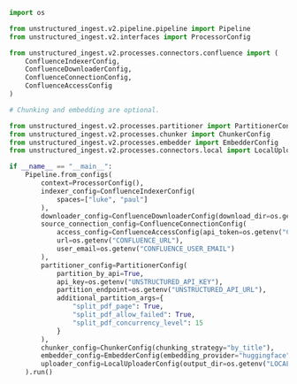 ```python Python Ingest v2
import os

from unstructured_ingest.v2.pipeline.pipeline import Pipeline
from unstructured_ingest.v2.interfaces import ProcessorConfig

from unstructured_ingest.v2.processes.connectors.confluence import (
    ConfluenceIndexerConfig,
    ConfluenceDownloaderConfig,
    ConfluenceConnectionConfig,
    ConfluenceAccessConfig
)

# Chunking and embedding are optional.

from unstructured_ingest.v2.processes.partitioner import PartitionerConfig
from unstructured_ingest.v2.processes.chunker import ChunkerConfig
from unstructured_ingest.v2.processes.embedder import EmbedderConfig
from unstructured_ingest.v2.processes.connectors.local import LocalUploaderConfig

if __name__ == "__main__":
    Pipeline.from_configs(
        context=ProcessorConfig(),
        indexer_config=ConfluenceIndexerConfig(
            spaces=["luke", "paul"]
        ),
        downloader_config=ConfluenceDownloaderConfig(download_dir=os.getenv("LOCAL_FILE_DOWNLOAD_DIR")),
        source_connection_config=ConfluenceConnectionConfig(
            access_config=ConfluenceAccessConfig(api_token=os.getenv("CONFLUENCE_API_TOKEN")),
            url=os.getenv("CONFLUENCE_URL"),
            user_email=os.getenv("CONFLUENCE_USER_EMAIL")
        ),
        partitioner_config=PartitionerConfig(
            partition_by_api=True,
            api_key=os.getenv("UNSTRUCTURED_API_KEY"),
            partition_endpoint=os.getenv("UNSTRUCTURED_API_URL"),
            additional_partition_args={
                "split_pdf_page": True,
                "split_pdf_allow_failed": True,
                "split_pdf_concurrency_level": 15
            }
        ),
        chunker_config=ChunkerConfig(chunking_strategy="by_title"),
        embedder_config=EmbedderConfig(embedding_provider="huggingface"),
        uploader_config=LocalUploaderConfig(output_dir=os.getenv("LOCAL_FILE_OUTPUT_DIR"))
    ).run()
```